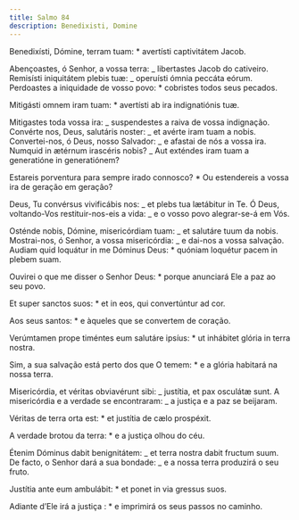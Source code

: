 ```yaml
---
title: Salmo 84
description: Benedixisti, Domine
---
```


<div class="side-by-side not-content">

Benedixísti, Dómine, terram tuam: \* avertísti captivitátem Jacob.

Abençoastes, ó Senhor, a vossa terra: _ libertastes Jacob do cativeiro. Remisísti iniquitátem plebis tuæ: _ operuísti ómnia peccáta eórum. Perdoastes a iniquidade de vosso povo: \* cobristes todos seus pecados.

Mitigásti omnem iram tuam: \* avertísti ab ira indignatiónis tuæ.

Mitigastes toda vossa ira: _ suspendestes a raiva de vossa indignação. Convérte nos, Deus, salutáris noster: _ et avérte iram tuam a nobis. Convertei-nos, ó Deus, nosso Salvador: _ e afastai de nós a vossa ira. Numquid in ætérnum irascéris nobis? _ Aut exténdes iram tuam a generatióne in generatiónem?

Estareis porventura para sempre irado connosco? \* Ou estendereis a vossa ira de geração em geração?

Deus, Tu convérsus vivificábis nos: _ et plebs tua lætábitur in Te. Ó Deus, voltando-Vos restituir-nos-eis a vida: _ e o vosso povo alegrar-se-á em Vós.

Osténde nobis, Dómine, misericórdiam tuam: _ et salutáre tuum da nobis. Mostrai-nos, ó Senhor, a vossa misericórdia: _ e dai-nos a vossa salvação. Audiam quid loquátur in me Dóminus Deus: \* quóniam loquétur pacem in plebem suam.

Ouvirei o que me disser o Senhor Deus: \* porque anunciará Ele a paz ao seu povo.

Et super sanctos suos: \* et in eos, qui convertúntur ad cor.

Aos seus santos: \* e àqueles que se convertem de coração.

Verúmtamen prope timéntes eum salutáre ipsíus: \* ut inhábitet glória in terra nostra.

Sim, a sua salvação está perto dos que O temem: \* e a glória habitará na nossa terra.

Misericórdia, et véritas obviavérunt sibi: _ justítia, et pax osculátæ sunt. A misericórdia e a verdade se encontraram: _ a justiça e a paz se beijaram.

Véritas de terra orta est: \* et justítia de cælo prospéxit.

A verdade brotou da terra: \* e a justiça olhou do céu.

Étenim Dóminus dabit benignitátem: _ et terra nostra dabit fructum suum. De facto, o Senhor dará a sua bondade: _ e a nossa terra produzirá o seu fruto.

Justítia ante eum ambulábit: \* et ponet in via gressus suos.

Adiante d’Ele irá a justiça : \* e imprimirá os seus passos no caminho.

</div>

